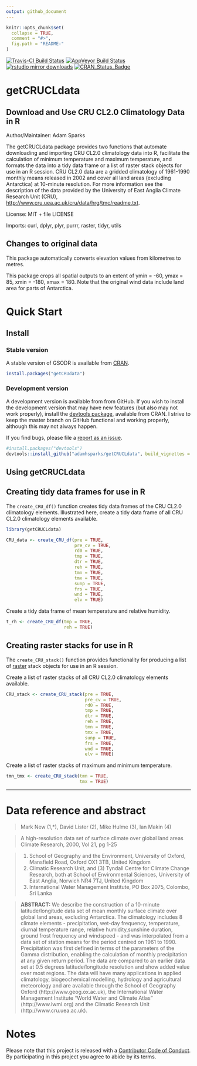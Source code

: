 ```yaml
---
output: github_document
---
```


<!-- README.md is generated from README.Rmd. Please edit that file -->

```r
knitr::opts_chunk$set(
  collapse = TRUE,
  comment = "#>",
  fig.path = "README-"
)
```

[![Travis-CI Build Status](https://travis-ci.org/adamhsparks/getCRUCLdata.svg?branch=master)](https://travis-ci.org/)
[![AppVeyor Build Status](https://ci.appveyor.com/api/projects/status/github/adamhsparks/getCRUCLdata?branch=master&svg=true)](https://ci.appveyor.com/project/adamhsparks/getCRUCLdata)
[![rstudio mirror downloads](http://cranlogs.r-pkg.org/badges/getCRUCLdata?color=blue)](https://github.com/metacran/cranlogs.app)
[![CRAN_Status_Badge](http://www.r-pkg.org/badges/version/getCRUCLdata)](https://cran.r-project.org/package=getCRUCLdata)

# getCRUCLdata
## Download and Use CRU CL2.0 Climatology Data in R

Author/Maintainer: Adam Sparks

The getCRUCLdata package provides two functions that automate downloading and
importing CRU CL2.0 climatology data into R, facilitate the calculation of
minimum temperature and maximum temperature, and formats the data into a tidy
data frame or a list of raster stack objects for use in an R session. CRU CL2.0
data are a gridded climatology of 1961-1990 monthly means released in 2002 and
cover all land areas (excluding Antarctica) at 10-minute resolution. For
more information see the description of the data provided by the University of
East Anglia Climate Research Unit (CRU),
<http://www.cru.uea.ac.uk/cru/data/hrg/tmc/readme.txt>.

License: MIT + file LICENSE

Imports: curl, dplyr, plyr, purrr, raster, tidyr, utils

## Changes to original data

This package automatically converts elevation values from kilometres to metres.

This package crops all spatial outputs to an extent of ymin = -60, ymax = 85,
xmin = -180, xmax = 180. Note that the original wind data include land area for
parts of Antarctica.
    


Quick Start
===========

Install
-------

### Stable version

A stable version of GSODR is available from
[CRAN](https://cran.r-project.org/package=getCRUCLdata).

``` r
install.packages("getCRUdata")
```

### Development version

A development version is available from from GitHub. If you wish to install the development version that may have new features (but also may not work properly), install the [devtools package](https://CRAN.R-project.org/package=devtools), available from CRAN. I strive to keep the master branch on GitHub functional and working properly, although this may not always happen.

If you find bugs, please file a [report as an issue](https://github.com/adamhsparks/getCRUCLdata/issues).

``` r
#install.packages("devtools")
devtools::install_github("adamhsparks/getCRUCLdata", build_vignettes = TRUE)
```

Using getCRUCLdata
-----------

## Creating tidy data frames for use in R

The `create_CRU_df()` function creates tidy data frames of the CRU CL2.0 climatology elements. Illustrated here, create a tidy data frame of all CRU CL2.0 climatology elements available.

```r
library(getCRUCLdata)

CRU_data <- create_CRU_df(pre = TRUE,
                          pre_cv = TRUE,
                          rd0 = TRUE,
                          tmp = TRUE,
                          dtr = TRUE,
                          reh = TRUE,
                          tmn = TRUE,
                          tmx = TRUE,
                          sunp = TRUE,
                          frs = TRUE,
                          wnd = TRUE,
                          elv = TRUE)
```

Create a tidy data frame of mean temperature and relative humidity.

```r
t_rh <- create_CRU_df(tmp = TRUE,
                      reh = TRUE)
```

## Creating raster stacks for use in R
The `create_CRU_stack()` function provides functionality for producing a list of [raster](https://CRAN.R-project.org/package=raster) stack objects for use in an R session.

Create a list of raster stacks of all CRU CL2.0 climatology elements available.

```r
CRU_stack <- create_CRU_stack(pre = TRUE,
                              pre_cv = TRUE,
                              rd0 = TRUE,
                              tmp = TRUE,
                              dtr = TRUE,
                              reh = TRUE,
                              tmn = TRUE,
                              tmx = TRUE,
                              sunp = TRUE,
                              frs = TRUE,
                              wnd = TRUE,
                              elv = TRUE)
```

Create a list of raster stacks of maximum and minimum temperature.
```r
tmn_tmx <- create_CRU_stack(tmn = TRUE,
                            tmx = TRUE)
```

------

# Data reference and abstract

> Mark New (1,*), David Lister (2), Mike Hulme (3), Ian Makin (4)  

> A high-resolution data set of surface climate over global land areas 
Climate Research, 2000, Vol 21, pg 1-25  

> (1) School of Geography and the Environment, University of Oxford, 
    Mansfield Road, Oxford OX1 3TB, United Kingdom  
> (2) Climatic Research Unit, and (3) Tyndall Centre for Climate Change Research,
    both at School of Environmental Sciences, University of East Anglia,
    Norwich NR4 7TJ, United Kingdom  
> (4) International Water Management Institute, PO Box 2075, Colombo, Sri Lanka

> **ABSTRACT:** We describe the construction of a 10-minute latitude/longitude data set of mean monthly surface climate over global land areas, excluding Antarctica. The climatology includes 8 climate elements - precipitation, wet-day frequency, temperature, diurnal temperature range, relative humidity,sunshine duration, ground frost frequency and windspeed - and was interpolated from a data set of station means for the period centred on 1961 to 1990. Precipitation was first defined in terms of the parameters of the Gamma distribution, enabling the calculation of monthly precipitation at any given return period. The data are compared to an earlier data set at 0.5 degrees latitude/longitude resolution and
show added value over most regions. The data will have many applications in applied climatology, biogeochemical modelling, hydrology and agricultural meteorology and are available through the School of Geography Oxford  (http://www.geog.ox.ac.uk), the International Water Management Institute "World Water and Climate Atlas" (http://www.iwmi.org) and the Climatic Research Unit (http://www.cru.uea.ac.uk).

# Notes
Please note that this project is released with a [Contributor Code of Conduct](CONDUCT.md).
By participating in this project you agree to abide by its terms.
